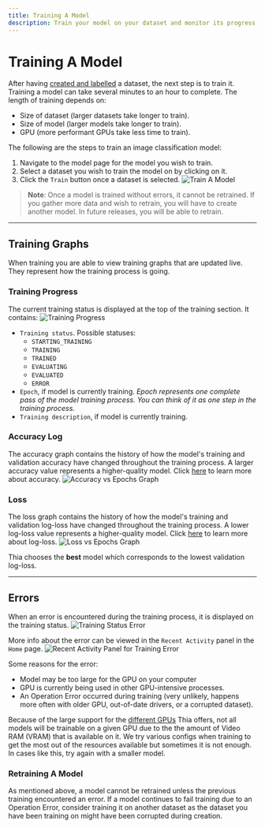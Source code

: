 ```yaml
---
title: Training A Model
description: Train your model on your dataset and monitor its progress.
---
```


# Training A Model

After having [created and labelled][1] a dataset, the next step is to train it. Training a model can take several minutes to
an hour to complete. The length of training depends on:

-   Size of dataset (larger datasets take longer to train).
-   Size of model (larger models take longer to train).
-   GPU (more performant GPUs take less time to train).

The following are the steps to train an image classification model:

1.  Navigate to the model page for the model you wish to train.
2.  Select a dataset you wish to train the model on by clicking on it.
3.  Click the `Train` button once a dataset is selected.
    ![Train A Model][2]

> **Note**: Once a model is trained without errors, it cannot be retrained. If you gather more data and wish to retrain,
> you will have to create another model. In future releases, you will be able to retrain.

---

## Training Graphs

When training you are able to view training graphs that are updated live. They represent how
the training process is going.

### Training Progress

The current training status is displayed at the top of the training section. It contains:
![Training Progress][3]

-   `Training status`. Possible statuses:
    -   `STARTING_TRAINING`
    -   `TRAINING`
    -   `TRAINED`
    -   `EVALUATING`
    -   `EVALUATED`
    -   `ERROR`
-   `Epoch`, if model is currently training. _Epoch represents one complete pass of the model training process. You can think of it as one step in the training process._
-   `Training description`, if model is currently training.

### Accuracy Log

The accuracy graph contains the history of how the model's training and validation accuracy have changed throughout the training process.
A larger accuracy value represents a higher-quality model. Click [here][5] to learn more about accuracy.
![Accuracy vs Epochs Graph][4]

### Loss

The loss graph contains the history of how the model's training and validation log-loss have changed throughout the training process.
A lower log-loss value represents a higher-quality model. Click [here][6] to learn more about log-loss.
![Loss vs Epochs Graph][7]

Thia chooses the **best** model which corresponds to the lowest validation log-loss.

---

## Errors

When an error is encountered during the training process, it is displayed on the training status.
![Training Status Error][8]

More info about the error can be viewed in the `Recent Activity` panel in the `Home` page.
![Recent Activity Panel for Training Error][9]

Some reasons for the error:

-   Model may be too large for the GPU on your computer
-   GPU is currently being used in other GPU-intensive processes.
-   An Operation Error occurred during training (very unlikely, happens more often with older GPU, out-of-date
    drivers, or a corrupted dataset).

Because of the large support for the [different GPUs][10] Thia offers, not all models will be trainable on a given GPU due to the
the amount of Video RAM (VRAM) that is available on it. We try various configs when training to get the most out of the resources
available but sometimes it is not enough. In cases like this, try again with a smaller model.

### Retraining A Model

As mentioned above, a model cannot be retrained unless the previous training encountered an error. If a model continues to fail
training due to an Operation Error, consider training it on another dataset as the dataset you have been training on might have
been corrupted during creation.

[1]: /docs/creating-a-dataset/labelling-a-dataset
[2]: /docs/ui/image-classification-training/1.jpg 'Train A Model'
[3]: /docs/ui/image-classification-training/2.jpg 'Training Progress'
[4]: /docs/ui/image-classification-training/3.jpg 'Accuracy vs Epochs Graph'
[5]: /docs/evaluating-a-model 'Accuracy More Details'
[6]: /docs/evaluating-a-model 'Log Loss More Details'
[7]: /docs/ui/image-classification-training/4.jpg 'Loss vs Epochs Graph'
[8]: /docs/ui/image-classification-training/5.jpg 'Training Status Error'
[9]: /docs/ui/image-classification-training/6.jpg 'Training Error More Info'
[10]: /docs/how-it-works#machine-requirements 'GPU Support'
